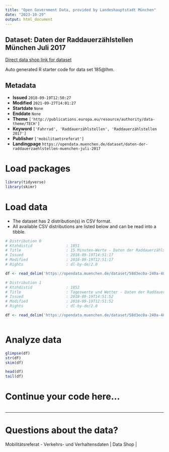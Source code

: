 ```yaml
---
title: "Open Government Data, provided by Landeshauptstadt München"
date: "2023-10-29"
output: html_document
---
```


## Dataset: Daten der Raddauerzählstellen München Juli 2017

[Direct data shop link for dataset](https://opendata.muenchen.de/dataset/daten-der-raddauerzaehlstellen-muenchen-juli-2017)

Auto generated R starter code for data set 185@lhm.

## Metadata

- **Issued** `2018-09-19T12:50:27`
- **Modified** `2021-09-27T14:01:27`
- **Startdate** `None`
- **Enddate** `None`
- **Theme** `['http://publications.europa.eu/resource/authority/data-theme/TECH']`
- **Keyword** `['Fahrrad', 'Raddauerzählstellen', 'Raddauerzählstellen 2017']`
- **Publisher** `['mobilitaetsreferat']`
- **Landingpage** `https://opendata.muenchen.de/dataset/daten-der-raddauerzaehlstellen-muenchen-juli-2017`


# Load packages

```r

library(tidyverse)
library(skimr)

```

# Load data

-   The dataset has 2 distribution(s) in CSV format.
-   All available CSV distributions are listed below and can be read into a tibble.

```r

# Distribution 0
# Ktzhdistid               : 1851
# Title                    : 15 Minuten-Werte - Daten der Raddauerzählstellen München Juli 2017
# Issued                   : 2018-09-19T14:51:17
# Modified                 : 2018-09-19T12:51:17
# Rights                   : dl-by-de/2.0

df <- read_delim('https://opendata.muenchen.de/dataset/58d3ec0a-240a-4863-8b8a-0f7b6989a9cf/resource/19a4a6f0-946c-4cd4-a8ba-d5cf5f48ce49/download/rad20170715min.csv')

# Distribution 1
# Ktzhdistid               : 1852
# Title                    : Tageswerte und Wetter - Daten der Raddauerzählstellen München Juli 2017
# Issued                   : 2018-09-19T14:51:52
# Modified                 : 2018-09-19T12:51:52
# Rights                   : dl-by-de/2.0

df <- read_delim('https://opendata.muenchen.de/dataset/58d3ec0a-240a-4863-8b8a-0f7b6989a9cf/resource/44e7e8f6-b088-4a4c-9173-5b90240c0924/download/rad201707tage.csv')



```

# Analyze data

```r

glimpse(df)
str(df)
skim(df)

head(df)
tail(df)

```

# Continue your code here...

```r

```

------------------------------------------------------------------------

# Questions about the data?

Mobilitätsreferat - Verkehrs- und Verhaltensdaten | Data Shop | 
